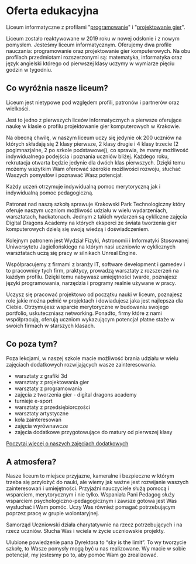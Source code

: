 # Oferta edukacyjna

Liceum informatyczne z profilami "[programowanie](./programowanie.mdx)" i
"[projektowanie gier](./game-dev.mdx)".

Liceum zostało reaktywowane w 2019 roku w nowej odsłonie i z nowym pomysłem.
Jesteśmy liceum informatycznym. Oferujemy dwa profile nauczania: programowanie
oraz projektowanie gier komputerowych. Na obu profilach przedmiotami
rozszerzonymi są: matematyka, informatyka oraz język angielski którego od
pierwszej klasy uczymy w wymiarze pięciu godzin w tygodniu.

## Co wyróżnia nasze liceum?

Liceum jest nietypowe pod względem profili, patronów i partnerów oraz wielkości.

Jest to jedno z pierwszych liceów informatycznych a pierwsze oferujące naukę w
klasie o profilu projektowanie gier komputerowych w Krakowie.

Na obecną chwilę, w naszym liceum uczy się jedynie ok 200 uczniów na których
składają się 2 klasy pierwsze, 2 klasy drugie i 4 klasy trzecie (2
pogimnazjalne, 2 po szkole podstawowej), co sprawia, że mamy możliwość
indywidualnego podejścia i poznania uczniów bliżej. Każdego roku, rekrutacja
otwarta będzie jedynie dla dwóch klas pierwszych. Dzięki temu możemy wszytkim
Wam oferować szerokie możliwości rozwoju, słuchać Waszych pomysłów i poznawać
Wasz potencjał.

Każdy uczeń otrzymuje indywidualną pomoc merytoryczną jak i indywidualną pomoc
pedagogiczną.

Patronat nad naszą szkołą sprawuje Krakowski Park Technologiczny który oferuje
naszym uczniom możliwość udziału w wielu wydarzeniach, warsztatach, hackatonach.
Jednym z takich wydarzeń są cykliczne zajęcia Digital Dragons Academy na których
eksperci ze świata tworzenia gier komputerowych dzielą się swoją wiedzą i
doświadczeniem.

Kolejnym patronem jest Wydział Fizyki, Astronomii i Informatyki Stosowanej
Uniwersytetu Jagiellońskiego na którym nasi uczniowie w cyklicznych warsztatach
uczą się pracy w silnikach Unreal Engine.

Współpracujemy z firmami z branży IT, software development i gamedev i to
pracownicy tych firm, praktycy, prowadzą warsztaty z rozszerzeń na każdym
profilu. Dzięki temu nabywasz umiejętności twarde, poznajesz języki
programowania, narzędzia i programy realnie używane w pracy.

Uczysz się pracować projektowo od początku nauki w liceum, poznajesz role jakie
można pełnić w projektach i dowiadujesz jaka jest najlepsza dla Ciebie.
Otrzymujesz wsparcie merytoryczne w budowaniu swojego portfolio, uskuteczniasz
networking. Ponadto, firmy które z nami współpracują, oferują uczniom
wykazującym potencjał płatne staże w swoich firmach w starszych klasach.

## Co poza tym?

Poza lekcjami, w naszej szkole macie możliwość brania udziału w wielu zajęciach
dodatkowych rozwijających wasze zainteresowania.

- warsztaty z grafiki 3d
- warsztaty z projektowania gier
- warsztaty z programowania
- zajęcia z tworzenia gier - digital dragons academy
- turnieje e-sport
- warsztaty z przedsiębiorczości
- warsztaty artystyczne
- koła zainteresowań
- zajęcia wyrównawcze
- zajęcia dodatkowe przygotowujące do matury od pierwszej klasy

[Poczytaj więcej o naszych zajęciach dodatkowych](./zajecia-dodatkowe.mdx)

## A atmosfera?

Nasze liceum to miejsce przyjazne, kameralne i bezpieczne w którym trzeba się
przyłożyć do nauki, ale wiemy jak ważne jest rozwijanie waszych zainteresowań i
umiejętności. Przyjaźni nauczyciele służą pomocą i wsparciem, merytorycznym i
nie tylko. Wspaniała Pani Pedagog służy wsparciem psychologiczno-pedagogicznym i
zawsze gotowa jest Was wysłuchać i Wam pomóc. Uczy Was również pomagać
potrzebującym poprzez pracę w grupie wolontaryjnej.

Samorząd Uczniowski działa charytatywnie na rzecz potrzebujących i na rzecz
uczniów. Słucha Was i wciela w życie uczniowskie projekty.

Ulubione powiedzenie pana Dyrektora to “sky is the limit”. To wy tworzycie
szkołę, to Wasze pomysły mogą być u nas realizowane. Wy macie w sobie potencjał,
my jestesmy po to, aby pomóc Wam go zrealizować.
